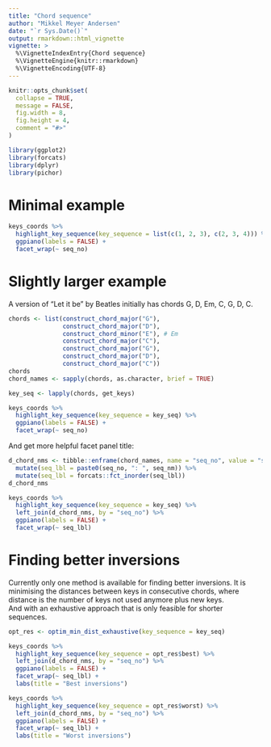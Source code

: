 ```yaml
---
title: "Chord sequence"
author: "Mikkel Meyer Andersen"
date: "`r Sys.Date()`"
output: rmarkdown::html_vignette
vignette: >
  %\VignetteIndexEntry{Chord sequence}
  %\VignetteEngine{knitr::rmarkdown}
  %\VignetteEncoding{UTF-8}
---
```


```r
knitr::opts_chunk$set(
  collapse = TRUE,
  message = FALSE,
  fig.width = 8,
  fig.height = 4,
  comment = "#>"
)
```

```r
library(ggplot2)
library(forcats)
library(dplyr)
library(pichor)
```

# Minimal example

```r
keys_coords %>% 
  highlight_key_sequence(key_sequence = list(c(1, 2, 3), c(2, 3, 4))) %>% 
  ggpiano(labels = FALSE) + 
  facet_wrap(~ seq_no)
```

# Slightly larger example

A version of "Let it be" by Beatles initially has chords G, D, Em, C, G, D, C.

```r
chords <- list(construct_chord_major("G"),
               construct_chord_major("D"),
               construct_chord_minor("E"), # Em
               construct_chord_major("C"),
               construct_chord_major("G"),
               construct_chord_major("D"),
               construct_chord_major("C"))
chords
chord_names <- sapply(chords, as.character, brief = TRUE)
```

```r
key_seq <- lapply(chords, get_keys)
```

```r
keys_coords %>% 
  highlight_key_sequence(key_sequence = key_seq) %>% 
  ggpiano(labels = FALSE) + 
  facet_wrap(~ seq_no)
```

And get more helpful facet panel title:

```r
d_chord_nms <- tibble::enframe(chord_names, name = "seq_no", value = "seq_nm") %>% 
  mutate(seq_lbl = paste0(seq_no, ": ", seq_nm)) %>% 
  mutate(seq_lbl = forcats::fct_inorder(seq_lbl))
d_chord_nms
```

```r
keys_coords %>% 
  highlight_key_sequence(key_sequence = key_seq) %>% 
  left_join(d_chord_nms, by = "seq_no") %>% 
  ggpiano(labels = FALSE) + 
  facet_wrap(~ seq_lbl)
```


# Finding better inversions

Currently only one method is available for finding better inversions. 
It is minimising the distances between keys in consecutive chords, where 
distance is the number of keys not used anymore plus new keys.  
And with an exhaustive approach that is only feasible for shorter sequences. 

```r
opt_res <- optim_min_dist_exhaustive(key_sequence = key_seq)
```

```r
keys_coords %>% 
  highlight_key_sequence(key_sequence = opt_res$best) %>% 
  left_join(d_chord_nms, by = "seq_no") %>% 
  ggpiano(labels = FALSE) + 
  facet_wrap(~ seq_lbl) +
  labs(title = "Best inversions")
```

```r
keys_coords %>% 
  highlight_key_sequence(key_sequence = opt_res$worst) %>% 
  left_join(d_chord_nms, by = "seq_no") %>% 
  ggpiano(labels = FALSE) + 
  facet_wrap(~ seq_lbl) +
  labs(title = "Worst inversions")
```



